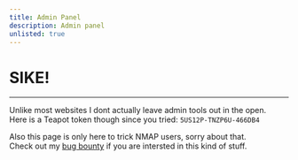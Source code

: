 ```yaml
---
title: Admin Panel
description: Admin panel
unlisted: true
---
```


# SIKE!

---

Unlike most websites I dont actually leave admin tools out in the open.\
Here is a Teapot token though since you tried: `5US12P-TNZP6U-466DB4`

Also this page is only here to trick NMAP users, sorry about that.\
Check out my [bug bounty](/bugs) if you are intersted in this kind of stuff.
